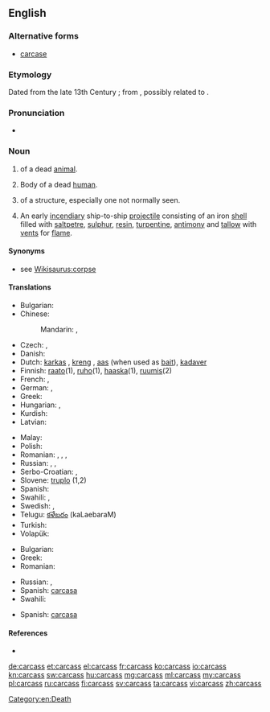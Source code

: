 ==English==

===Alternative forms===
* [[carcase]]

===Etymology===
Dated from the late 13th Century {{C.E.}}; from {{etyl|xno|en}} {{term|sc=polytonic|carcois||lang=fro}}, possibly related to {{etyl|fro|en}} {{term|sc=polytonic|charcois||lang=fro}}.

===Pronunciation===
* {{audio|en-us-carcass.ogg|Audio (US)}}

===Noun===
{{en-noun|es}}

# {{l/en|body|Body}} of a dead [[animal]].
# Body of a dead [[human]].
# {{l/en|framework|Framework}} of a structure, especially one not normally seen.
# {{nautical}} An early [[incendiary]] ship-to-ship [[projectile]] consisting of an iron [[shell]] filled with [[saltpetre]], [[sulphur]], [[resin]], [[turpentine]], [[antimony]] and [[tallow]] with [[vent]]s for [[flame]].

====Synonyms====
* see [[Wikisaurus:corpse]]

====Translations====
{{trans-top|dead animal}}
* Bulgarian: {{t+|bg|леш|m|tr=leš}}
* Chinese:
*: Mandarin: {{t|cmn|屍體|sc=Hani}}, {{t|cmn|尸体|tr=shītǐ|sc=Hani}}
* Czech: {{t-|cs|zdechlina|f}}, {{t-|cs|mrtvola|f}}
* Danish: {{t+|da|kadaver}}
* Dutch: [[karkas]] {{n}}, [[kreng]] {{n}}, [[aas]] {{n}} (when used as [[bait]]), [[kadaver]]
* Finnish: [[raato]](1), [[ruho]](1), [[haaska]](1), [[ruumis]](2)
* French: {{t+|fr|carcasse|m}}, {{t+|fr|cadavre|m}}
* German: {{t+|de|Aas}}, {{t+|de|Aase}}
* Greek: {{t+|el|ψοφίμι|n}}
* Hungarian: {{t+|hu|dög}}, {{t+|hu|tetem}}
* Kurdish: {{t+|ku|mirar}}
* Latvian: {{t+|lv|maita|f}}
{{trans-mid}}
* Malay: {{t-|ms|bangkai}}
* Polish: {{t+|pl|ścierwo|n}}
* Romanian: {{t+|ro|cadavru|n}}, {{t-|ro|corp mort|n}}, {{t-|ro|hoit|n}}, {{t+|ro|stârv|n}}
* Russian: {{t+|ru|туша|f|tr=túša}}, {{qualifier|small animal, bird}} {{t+|ru|тушка|f|tr=túška|sc=Cyrl}}, {{qualifier|inedible}} {{t+|ru|падаль|f|tr=pádal’|sc=Cyrl}}
* Serbo-Croatian: {{t-|sh|lešina}}, {{t-|sh|truplo}}
* Slovene: [[truplo]] {{n}} (1,2)
* Spanish: {{t+|es|cadáver}}
* Swahili: {{t+|sw|mzoga}},  {{t+|sw|jifu}}
* Swedish: {{t+|sv|as|n}},  {{t+|sv|kadaver|n}}
* Telugu: [[కళేబరం]] (kaLaebaraM)
* Turkish: {{t+|tr|leş}}
* Volapük: {{t-|vo|nimafun}}
{{trans-bottom}}

{{trans-see|dead human|corpse}}

{{trans-top|frame}}
* Bulgarian: {{t+|bg|арматура|f}}
* Greek: {{t+|el|σκελετός|m|tr=skeletós}}
* Romanian: {{t-|ro|carcasă|f}}
{{trans-mid}}
* Russian: {{t+|ru|каркас|m|sc=Cyrl|tr=karkás}}, {{t+|ru|остов|m|sc=Cyrl|tr=óstov}}
* Spanish: [[carcasa]] {{f}}
* Swahili: {{t-|sw|kirimba}}
{{trans-bottom}}

{{trans-top|nautical}}
* Spanish: [[carcasa]] {{f}}
{{trans-mid}}
{{trans-bottom}}

====References====
* {{R:Online Etymology Dictionary}}

[[Category:en:Death]]

[[de:carcass]]
[[et:carcass]]
[[el:carcass]]
[[fr:carcass]]
[[ko:carcass]]
[[io:carcass]]
[[kn:carcass]]
[[sw:carcass]]
[[hu:carcass]]
[[mg:carcass]]
[[ml:carcass]]
[[my:carcass]]
[[pl:carcass]]
[[ru:carcass]]
[[fi:carcass]]
[[sv:carcass]]
[[ta:carcass]]
[[vi:carcass]]
[[zh:carcass]]